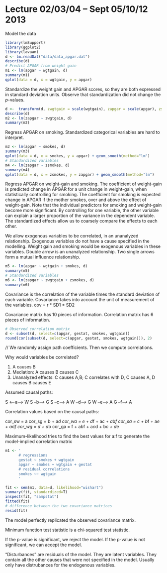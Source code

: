 Lecture 02/03/04 -- Sept 05/10/12 2013
===============================================================================

Model the data

```r
library(lmSupport)
library(ggplot2)
library(lavaan)
d <- lm.readDat("data/data_apgar.dat")
describe(d)
# Predict APGAR from weight gain
m1 <- lm(apgar ~ wgtgain, d)
summary(m1)
qplot(data = d, x = wgtgain, y = apgar)
```

Standardize the weight gain and APGAR scores, so they are both expressed in standard deviation units. Observe that standardization did not change the _p_-values.

```r
d <-  transform(d, zwgtgain = scale(wgtgain), zapgar = scale(apgar), zsmokes = scale(smokes))
describe(d)
m2 <- lm(zapgar ~ zwgtgain, d)
summary(m2)
```


Regress APGAR on smoking. Standardized categorical variables are hard to interpret.

```r
m3 <- lm(apgar ~ smokes, d)
summary(m3)
qplot(data = d, x = smokes, y = apgar) + geom_smooth(method="lm")
# Standardized variables
m4 <- lm(zapgar ~ zsmokes, d)
summary(m4)
qplot(data = d, x = zsmokes, y = zapgar) + geom_smooth(method="lm")
```

Regress APGAR on weight-gain and smoking. The coefficient of weight-gain is predicted change in APGAR for a unit change in weight-gain, when statistically controlling for smoking. The coefficient for smoking is expected change in APGAR if the mother smokes, over and above the effect of weight-gain. Note that the individual predictors for smoking and weight-gain become more significant. By controlling for one variable, the other variable can explain a larger proportion of the variance in the dependent variable. The standardized effects allow us to coarsely compare the effects to each other.

We allow exogenous variables to be correlated, in an unanalyzed relationship. Exogenous variables do not have a cause specified in the modelling. Weight gain and smoking would be exogenous variables in these variables. Double arrow is an unanalyzed relationship. Two single arrows form a mutual influence relationship.

```r
m5 <- lm(apgar ~ wgtgain + smokes, d)
summary(m5)
# Standardized variables
m6 <- lm(zapgar ~ zwgtgain + zsmokes, d)
summary(m6)
```

Covariance is the correlation of the variable times the standard deviation of each variable. Covariance takes into account the unit of measurement of the variables. 
cov = r * SD1 * SD2


Covariance matrix has 10 pieces of information. Correlation matrix has 6 pieces of information.
```r
# Observed correlation matrix
d <- subset(d, select=c(apgar, gestat, smokes, wgtgain))
round(cor(subset(d, select=c(apgar, gestat, smokes, wgtgain))), 2)
```



// We randomly assign path coefficients. Then we compute correlations.

Why would variables be correlated?

1. A causes B
2. Mediation: A causes B causes C
3. Unanalyzed effects: C causes A,B; C correlates with D, C causes A, D causes B causes E

Assumed causal paths:

S <--a--> W
S  --b--> G
S  --c--> A
W  --d--> G
W  --e--> A
G  --f--> A

Correlation values based on the causal paths:

cor_sw = a
cor_sg = b + a*d
cor_wa = e + d*f + a*c + a*b*f
cor_sa = c + b*f + a*e + a*d*f
cor_wg = d + a*b
cor_ga = f + a*b*f + a*c*d + b*c + d*e

Maximum-likelihood tries to find the best values for a:f to generate the model-implied correlation matrix



```r

m1 <- '
      # regressions
      gestat ~ smokes + wgtgain
      apgar ~ smokes + wgtgain + gestat
      # residual correlations
      smokes ~~ wgtgain
      '

fit <- sem(m1, data=d, likelihood="wishart")
summary(fit, standardized=T)
inspect(fit, "sampstat")
fitted(fit)
# difference between the two covariance matrices
resid(fit) 
```
The model perfectly replicated the observed covariance matrix.

Minimum function test statistic is a chi-squared test statistic.

If the p-value is significant, we reject the model.
If the p-value is not significant, we can accept the model.

"Disturbances" are residuals of the model. They are latent variables. They contain all the other causes that were not specified in the model. Usually only have distrubances for the endogenous variables.

